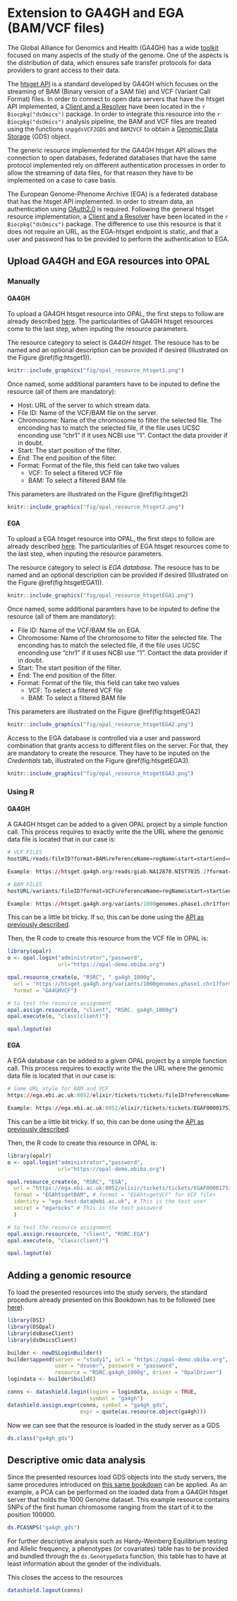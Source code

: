 # Extension to GA4GH and EGA (BAM/VCF files)

The Global Alliance for Genomics and Health (GA4GH) has a wide [toolkit](https://www.ga4gh.org/genomic-data-toolkit/) focused on many aspects of the study of the genome. One of the aspects is the distribution of data, which ensures safe transfer protocols for data providers to grant access to their data. 

The [htsget API](https://samtools.github.io/hts-specs/htsget.html) is a standard developed by GA4GH which focuses on the streaming of BAM (Binary version of a SAM file) and VCF (Variant Call Format) files. In order to connect to open data servers that have the htsget API implemented, a [Client and a Resolver](#extending_resources) have been located in the `r Biocpkg("dsOmics")` package. In order to integrate this resource into the `r Biocpkg("dsOmics")` analysis pipeline, the BAM and VCF files are treated using the functions `snpgdsVCF2GDS` and `BAM2VCF` to obtain a [Genomic Data Storage](https://bioconductor.org/packages/release/bioc/vignettes/gdsfmt/inst/doc/gdsfmt.html#introduction) (GDS) object.

The generic resource implemented for the GA4GH htsget API allows the connection to open databases, federated databases that have the same protocol implemented rely on different authentication processes in order to allow the streaming of data files, for that reason they have to be implemented on a case to case basis.

The European Genome-Phenome Archive (EGA) is a federated database that has the htsget API implemented. In order to stream data, an authentication using [OAuth2.0](https://oauth.net/2/) is required. Following the general htsget resource implementation, a [Client and a Resolver](#extending_resources) have been located in the `r Biocpkg("dsOmics")` package. The difference to use this resource is that it does not require an URL, as the EGA-htsget endpoint is static, and that a user and password has to be provided to perform the authentication to EGA.

## Upload GA4GH and EGA resources into OPAL

### Manually

#### GA4GH {#Manual-GA4GH}

To upload a GA4GH htsget resource into OPAL, the first steps to follow are already described [here](#create_manually). The particularities of GA4GH htsget resources come to the last step, when inputing the resource parameters. 

The resource category to select is *GA4GH htsget*. The resouce has to be named and an optional description can be provided if desired (Illustrated on the Figure \@ref(fig:htsget1)).

```r
knitr::include_graphics("fig/opal_resource_htsget1.png")
```

Once named, some additional paramters have to be inputed to define the resource (all of them are mandatory):

+ Host: URL of the server to which stream data.
+ File ID: Name of the VCF/BAM file on the server.
+ Chromosome: Name of the chromosome to filter the selected file. The enconding has to match the selected file, if the file uses UCSC enconding use "chr1" if it uses NCBI use "1". Contact the data provider if in doubt.
+ Start: The start position of the filter.
+ End: The end position of the filter.
+ Format: Format of the file, this field can take two values
  + VCF: To select a filtered VCF file
  + BAM: To select a filtered BAM file
  
This parameters are illustrated on the Figure \@ref(fig:htsget2)

```r
knitr::include_graphics("fig/opal_resource_htsget2.png")
```

#### EGA {#Manual-EGA}

To upload a EGA htsget resource into OPAL, the first steps to follow are already described [here](#create_manually). The particularities of EGA htsget resources come to the last step, when inputing the resource parameters. 

The resource category to select is *EGA database*. The resouce has to be named and an optional description can be provided if desired (Illustrated on the Figure \@ref(fig:htsgetEGA1)).

```r
knitr::include_graphics("fig/opal_resource_htsgetEGA1.png")
```

Once named, some additional paramters have to be inputed to define the resource (all of them are mandatory):

+ File ID: Name of the VCF/BAM file on EGA.
+ Chromosome: Name of the chromosome to filter the selected file. The enconding has to match the selected file, if the file uses UCSC enconding use "chr1" if it uses NCBI use "1". Contact the data provider if in doubt.
+ Start: The start position of the filter.
+ End: The end position of the filter.
+ Format: Format of the file, this field can take two values
  + VCF: To select a filtered VCF file
  + BAM: To select a filtered BAM file
  
This parameters are illustrated on the Figure \@ref(fig:htsgetEGA2)

```r
knitr::include_graphics("fig/opal_resource_htsgetEGA2.png")
```

Access to the EGA database is controlled via a user and password combination that grants access to different files on the server. For that, they are mandatory to create the resource. They have to be inputed on the *Credentials* tab, illustrated on the Figure \@ref(fig:htsgetEGA3).

```r
knitr::include_graphics("fig/opal_resource_htsgetEGA3.png")
```

### Using R

#### GA4GH


A GA4GH htsget  can be added to a given OPAL project by a simple function call. This process requires to exactly write the the URL where the genomic data file is located that in our case is:

```r
# VCF FILES
hostURL/reads/fileID?format=BAM&referenceName=regName&start=start&end=end

Example: https://htsget.ga4gh.org/reads/giab.NA12878.NIST7035.2?format=BAM&referenceName=chr21&start=1&end=20000000

# BAM FILES
hostURL/variants/fileID?format=VCF&referenceName=regName&start=start&end=end

Example: https://htsget.ga4gh.org/variants/1000genomes.phase1.chr1?format=VCF&referenceName=1&start=15000&end=16000
```

This can be a little bit tricky. If so, this can be done using the [API as previously described](#Manual-GA4GH).


Then, the R code to create this resource from the VCF file in OPAL is:


```r
library(opalr)
o <- opal.login("administrator","password", 
                url="https://opal-demo.obiba.org")

opal.resource_create(o, "RSRC", " ga4gh_1000g", 
  url = "https://htsget.ga4gh.org/variants/1000genomes.phase1.chr1?format=VCF&referenceName=1&start=15000&end=16000", 
  format = "GA4GHVCF")

# to test the resource assignment
opal.assign.resource(o, "client", "RSRC. ga4gh_1000g")
opal.execute(o, "class(client)")

opal.logout(o)
```

#### EGA

A EGA database can be added to a given OPAL project by a simple function call. This process requires to exactly write the the URL where the genomic data file is located that in our case is:

```r
# Same URL style for BAM and VCF
https://ega.ebi.ac.uk:8052/elixir/tickets/tickets/fileID?referenceName=refName&start=start&end=end

Example: https://ega.ebi.ac.uk:8052/elixir/tickets/tickets/EGAF00001753756?referenceName=chr21&start=1&end=100
```

This can be a little bit tricky. If so, this can be done using the [API as previously described](#Manual-EGA).


Then, the R code to create this resource in OPAL is:

```r
library(opalr)
o <- opal.login("administrator","password", 
                url="https://opal-demo.obiba.org")

opal.resource_create(o, "RSRC", "EGA", 
  url = "https://ega.ebi.ac.uk:8052/elixir/tickets/tickets/EGAF00001753756?referenceName=chr21&start=1&end=100", 
  format = "EGAhtsgetBAM", # format = "EGAhtsgetVCF" for VCF files
  identity = "ega-test-data@ebi.ac.uk", # This is the test user
  secret = "egarocks" # This is the test password
  ) 

# to test the resource assignment
opal.assign.resource(o, "client", "RSRC.EGA")
opal.execute(o, "class(client)")

opal.logout(o)
```

## Adding a genomic resource

To load the presented resources into the study servers, the standard procedure already presented on this Bookdown has to be followed (see [here]()).

```r
library(DSI)
library(DSOpal)
library(dsBaseClient)
library(dsOmicsClient)

builder <- newDSLoginBuilder()
builder$append(server = "study1", url = "https://opal-demo.obiba.org",
               user = "dsuser", password = "password",
               resource = "RSRC.ga4gh_1000g", driver = "OpalDriver")
logindata <- builder$build()

conns <- datashield.login(logins = logindata, assign = TRUE,
                          symbol = "ga4gh")
datashield.assign.expr(conns, symbol = "ga4gh_gds", 
                       expr = quote(as.resource.object(ga4gh)))
```

Now we can see that the resource is loaded in the study server as a GDS

```r
ds.class("ga4gh_gds")
```

## Descriptive omic data analysis

Since the presented resources load GDS objects into the study servers, the same procedures introduced on [this same bookdown](#gwasBioc) can be applied. As an example, a PCA can be performed on the loaded data from a GA4GH htsget server that holds the 1000 Genome dataset. This example resource contains SNPs of the first human chromosome ranging from the start of it to the position 100000.

```r
ds.PCASNPS("ga4gh_gds")
```

For further descriptive analysis such as Hardy-Weinberg Equilibrium testing and Allelic frequency, a phenotypes (or covariates) table has to be provided and bundled through the `ds.GenotypeData` function, this table has to have at least information about the gender of the individuals.

This closes the access to the resources

```r
datashield.logout(conns)
```